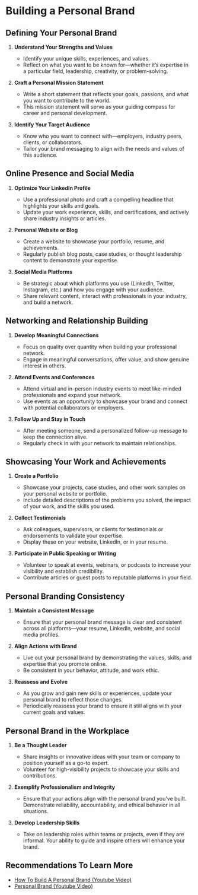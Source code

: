 # Building a Personal Brand

## Defining Your Personal Brand
1. **Understand Your Strengths and Values**

    - Identify your unique skills, experiences, and values.
    - Reflect on what you want to be known for—whether it's expertise in a particular field, leadership, creativity, or problem-solving.

2. **Craft a Personal Mission Statement**

    - Write a short statement that reflects your goals, passions, and what you want to contribute to the world.
    - This mission statement will serve as your guiding compass for career and personal development.

3. **Identify Your Target Audience**

    - Know who you want to connect with—employers, industry peers, clients, or collaborators.
    - Tailor your brand messaging to align with the needs and values of this audience.


## Online Presence and Social Media
1. **Optimize Your LinkedIn Profile**

    - Use a professional photo and craft a compelling headline that highlights your skills and goals.
    - Update your work experience, skills, and certifications, and actively share industry insights or articles.

2. **Personal Website or Blog**

    - Create a website to showcase your portfolio, resume, and achievements.
    - Regularly publish blog posts, case studies, or thought leadership content to demonstrate your expertise.

3. **Social Media Platforms**

    - Be strategic about which platforms you use (LinkedIn, Twitter, Instagram, etc.) and how you engage with your audience.
    - Share relevant content, interact with professionals in your industry, and build a network.


## Networking and Relationship Building
1. **Develop Meaningful Connections**

    - Focus on quality over quantity when building your professional network.
    - Engage in meaningful conversations, offer value, and show genuine interest in others.

2. **Attend Events and Conferences**

    - Attend virtual and in-person industry events to meet like-minded professionals and expand your network.
    - Use events as an opportunity to showcase your brand and connect with potential collaborators or employers.

3. **Follow Up and Stay in Touch**

    - After meeting someone, send a personalized follow-up message to keep the connection alive.
    - Regularly check in with your network to maintain relationships.


## Showcasing Your Work and Achievements
1. **Create a Portfolio**

    - Showcase your projects, case studies, and other work samples on your personal website or portfolio.
    - Include detailed descriptions of the problems you solved, the impact of your work, and the skills you used.

2. **Collect Testimonials**

    - Ask colleagues, supervisors, or clients for testimonials or endorsements to validate your expertise.
    - Display these on your website, LinkedIn, or in your resume.

3. **Participate in Public Speaking or Writing**

    - Volunteer to speak at events, webinars, or podcasts to increase your visibility and establish credibility.
    - Contribute articles or guest posts to reputable platforms in your field.

## Personal Branding Consistency
1. **Maintain a Consistent Message**

    - Ensure that your personal brand message is clear and consistent across all platforms—your resume, LinkedIn, website, and social media profiles.

2. **Align Actions with Brand**

    - Live out your personal brand by demonstrating the values, skills, and expertise that you promote online.
    - Be consistent in your behavior, attitude, and work ethic.

3. **Reassess and Evolve**

    - As you grow and gain new skills or experiences, update your personal brand to reflect those changes.
    - Periodically reassess your brand to ensure it still aligns with your current goals and values.


## Personal Brand in the Workplace
1. **Be a Thought Leader**

    - Share insights or innovative ideas with your team or company to position yourself as a go-to expert.
    - Volunteer for high-visibility projects to showcase your skills and contributions.

2. **Exemplify Professionalism and Integrity**

    - Ensure that your actions align with the personal brand you’ve built. Demonstrate reliability, accountability, and ethical behavior in all situations.

3. **Develop Leadership Skills**

    - Take on leadership roles within teams or projects, even if they are informal. Your ability to guide and inspire others will enhance your brand.


## Recommendations To Learn More
- [How To Build A Personal Brand (Youtube Video)](https://www.youtube.com/watch?v=1kUCm1JPzxg&pp=ygURcGVyc29uYWwgYnJhbmRpbmc%3D)
- [Personal Brand (Youtube Video)](https://www.youtube.com/watch?v=ozMCb0wOnMU)
